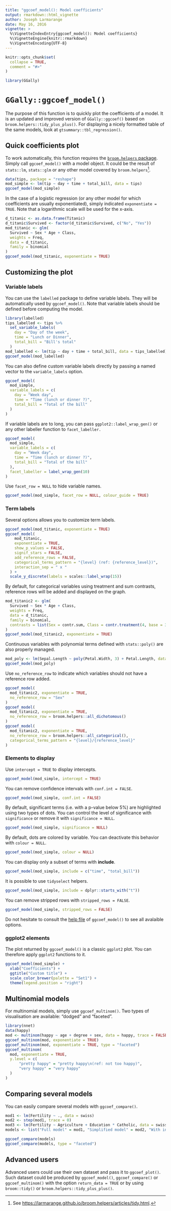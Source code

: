 ```yaml
---
title: "ggcoef_model(): Model coefficients"
output: rmarkdown::html_vignette
author: Joseph Larmarange
date: May 16, 2016
vignette: >
  %\VignetteIndexEntry{ggcoef_model(): Model coefficients}
  %\VignetteEngine{knitr::rmarkdown}
  %\VignetteEncoding{UTF-8}
---
```


```r
knitr::opts_chunk$set(
  collapse = TRUE,
  comment = "#>"
)
```

```r
library(GGally)
```

# `GGally::ggcoef_model()`

The purpose of this function is to quickly plot the coefficients of a model. It is an updated and improved version of `GGally::ggcoef()` based on `broom.helpers::tidy_plus_plus()`. For displaying a nicely formatted table of the same models, look at `gtsummary::tbl_regression()`.

## Quick coefficients plot

To work automatically, this function requires the [`broom.helpers` package](https://larmarange.github.io/broom.helpers/). Simply call `ggcoef_model()` with a model object. It could be the result of `stats::lm`, `stats::glm` or any other model covered by `broom.helpers`[^1].

[^1]: See <https://larmarange.github.io/broom.helpers/articles/tidy.html>.

```r
data(tips, package = "reshape")
mod_simple <- lm(tip ~ day + time + total_bill, data = tips)
ggcoef_model(mod_simple)
```

In the case of a logistic regression (or any other model for which coefficients are usually exponentiated), simply indicated `exponentiate = TRUE`. Note that a logarithmic scale will be used for the x-axis.

```r
d_titanic <- as.data.frame(Titanic)
d_titanic$Survived <- factor(d_titanic$Survived, c("No", "Yes"))
mod_titanic <- glm(
  Survived ~ Sex * Age + Class,
  weights = Freq,
  data = d_titanic,
  family = binomial
)
ggcoef_model(mod_titanic, exponentiate = TRUE)
```

## Customizing the plot

### Variable labels

You can use the `labelled` package to define variable labels. They will be automatically used by `ggcoef_model()`. Note that variable labels should be defined before computing the model.

```r
library(labelled)
tips_labelled <- tips %>%
  set_variable_labels(
    day = "Day of the week",
    time = "Lunch or Dinner",
    total_bill = "Bill's total"
  )
mod_labelled <- lm(tip ~ day + time + total_bill, data = tips_labelled)
ggcoef_model(mod_labelled)  
```

You can also define custom variable labels directly by passing a named vector to the `variable_labels` option.

```r
ggcoef_model(
  mod_simple,
  variable_labels = c(
    day = "Week day",
    time = "Time (lunch or dinner ?)",
    total_bill = "Total of the bill"
  )
)
```

If variable labels are to long, you can pass `ggplot2::label_wrap_gen()` or any other labeller function to `facet_labeller.`

```r
ggcoef_model(
  mod_simple,
  variable_labels = c(
    day = "Week day",
    time = "Time (lunch or dinner ?)",
    total_bill = "Total of the bill"
  ),
  facet_labeller = label_wrap_gen(10)
)
```

Use `facet_row = NULL` to hide variable names.

```r
ggcoef_model(mod_simple, facet_row = NULL, colour_guide = TRUE)
```

### Term labels

Several options allows you to customize term labels.

```r
ggcoef_model(mod_titanic, exponentiate = TRUE)
ggcoef_model(
    mod_titanic,
    exponentiate = TRUE,
    show_p_values = FALSE,
    signif_stars = FALSE,
    add_reference_rows = FALSE,
    categorical_terms_pattern = "{level} (ref: {reference_level})",
    interaction_sep = " x "
  ) +
  scale_y_discrete(labels = scales::label_wrap(15))
```

By default, for categorical variables using treatment and sum contrasts, reference rows will be added and displayed on the graph.

```r
mod_titanic2 <- glm(
  Survived ~ Sex * Age + Class,
  weights = Freq,
  data = d_titanic,
  family = binomial,
  contrasts = list(Sex = contr.sum, Class = contr.treatment(4, base = 3))
)
ggcoef_model(mod_titanic2, exponentiate = TRUE)
```

Continuous variables with polynomial terms defined with `stats::poly()` are also properly managed.

```r
mod_poly <- lm(Sepal.Length ~ poly(Petal.Width, 3) + Petal.Length, data = iris)
ggcoef_model(mod_poly)
```


Use `no_reference_row` to indicate which variables should not have a reference row added.

```r
ggcoef_model(
  mod_titanic2, exponentiate = TRUE, 
  no_reference_row = "Sex"
)
ggcoef_model(
  mod_titanic2, exponentiate = TRUE, 
  no_reference_row = broom.helpers::all_dichotomous()
)
ggcoef_model(
  mod_titanic2, exponentiate = TRUE, 
  no_reference_row = broom.helpers::all_categorical(),
  categorical_terms_pattern = "{level}/{reference_level}"
)
```

### Elements to display

Use `intercept = TRUE` to display intercepts.

```r
ggcoef_model(mod_simple, intercept = TRUE)
```

You can remove confidence intervals with `conf.int = FALSE`.

```r
ggcoef_model(mod_simple, conf.int = FALSE)
```

By default, significant terms (i.e. with a p-value below 5%) are highlighted using two types of dots. You can control the level of significance with `significance` or remove it with `significance = NULL`.

```r
ggcoef_model(mod_simple, significance = NULL)
```

By default, dots are colored by variable. You can deactivate this behavior with `colour = NULL`.

```r
ggcoef_model(mod_simple, colour = NULL)
```

You can display only a subset of terms with **include**.

```r
ggcoef_model(mod_simple, include = c("time", "total_bill"))
```

It is possible to use `tidyselect` helpers.

```r
ggcoef_model(mod_simple, include = dplyr::starts_with("t"))
```

You can remove stripped rows with `stripped_rows = FALSE`.

```r
ggcoef_model(mod_simple, stripped_rows = FALSE)
```

Do not hesitate to consult the [help file](http://ggobi.github.io/ggally/reference/ggcoef_model.html) of `ggcoef_model()` to see all avalaible options.

### ggplot2 elements

The plot returned by `ggcoef_model()` is a classic `ggplot2` plot. You can therefore apply `ggplot2` functions to it.

```r
ggcoef_model(mod_simple) +
  xlab("Coefficients") +
  ggtitle("Custom title") +
  scale_color_brewer(palette = "Set1") +
  theme(legend.position = "right")
```



## Multinomial models

For multinomial models, simply use `ggcoef_multinom()`. Two types of visualisation are available: "dodged" and "faceted".

```r
library(nnet)
data(happy)
mod <- multinom(happy ~ age + degree + sex, data = happy, trace = FALSE)
ggcoef_multinom(mod, exponentiate = TRUE)
ggcoef_multinom(mod, exponentiate = TRUE, type = "faceted")
ggcoef_multinom(
  mod, exponentiate = TRUE, 
  y.level = c(
      "pretty happy" = "pretty happy\n(ref: not too happy)",
      "very happy" = "very happy"
  )
)
```


## Comparing several models

You can easily compare several models with `ggcoef_compare()`.

```r
mod1 <- lm(Fertility ~ ., data = swiss)
mod2 <- step(mod1, trace = 0)
mod3 <- lm(Fertility ~ Agriculture + Education * Catholic, data = swiss)
models <- list("Full model" = mod1, "Simplified model" = mod2, "With interaction" = mod3)

ggcoef_compare(models)
ggcoef_compare(models, type = "faceted")
```


## Advanced users

Advanced users could use their own dataset and pass it to `ggcoef_plot()`. Such dataset could be produced by `ggcoef_model()`, `ggcoef_compare()` or `ggcoef_multinom()` with the option `return_data = TRUE` or by using `broom::tidy()` or `broom.helpers::tidy_plus_plus()`.
